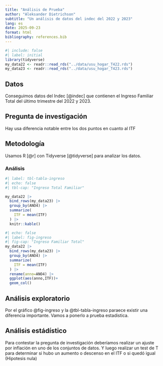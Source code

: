 ```yaml
---
title: "Análisis de Prueba"
author: "Aleksander Dietrichson"
subtitle: "Un análisis de datos del indec del 2022 y 2023"
lang: es
date: 2025-09-23
format: html
bibliography: references.bib
---
```


```r
#| include: false
#| label: initial
library(tidyverse)
my_data22 <- readr::read_rds("../data/usu_hogar_T422.rds")
my_data23 <- readr::read_rds("../data/usu_hogar_T423.rds")
```

## Datos

Conseguimos datos del Indec [@indec] que contienen el Ingreso Familiar Total del último trimestre del 2022 y 2023.

## Pregunta de investigación

Hay usa diferencia notable entre los dos puntos en cuanto al ITF

## Metodología

Usamos  R [@r] con Tidyverse [@tidyverse] para analizar los datos.

### Análisis

```r
#| label: tbl-tabla-ingreso
#| echo: false
#| tbl-cap: "Ingreso Total Familiar"

my_data22 |> 
  bind_rows(my_data23) |> 
  group_by(ANO4) |> 
  summarize(
    ITF = mean(ITF)
  ) |> 
  knitr::kable()

```

```r
#| echo: false
#| label: fig-ingreso
#| fig-cap: "Ingreso Familiar Total"
my_data22 |> 
  bind_rows(my_data23) |> 
  group_by(ANO4) |> 
  summarize(
    ITF = mean(ITF)
  ) |> 
  rename(anno=ANO4) |> 
  ggplot(aes(anno,ITF))+
  geom_col()
```

## Análisis exploratorio

Por el gráfico @fig-ingreso y la @tbl-tabla-ingreso paraece existir una diferencia importante. Vamos a ponerlo a prueba estadistica. 

## Análisis estádístico

Para contestar la pregunta de investigación deberíamos realizar un ajuste por inflación en uno de los conjuntos de datos. Y luego realizar un test de T para determinar si hubo un aumento o descenso en el ITF o si quedó igual (Hipotesis nula)


